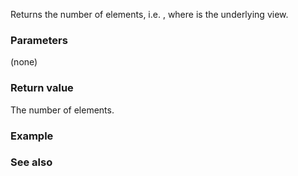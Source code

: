 {{cpp/ranges/elements_view/title|size}}
{{cpp/ranges/elements_view/navbar}}

{{dcl begin}}
{{dcl|since=c++20|
constexpr auto size() requires ranges::sized_range&lt;V&gt;;
}}
{{dcl|since=c++20|
constexpr auto size() const requires ranges::sized_range&lt;const V&gt;;
}}
{{dcl end}}

Returns the number of elements, i.e. {{c|ranges::size(base_)}}, where {{rlpi|/#Data members|base_}} is the underlying view.

===Parameters===
(none)

===Return value===
The number of elements.

===Example===
{{example
|code=
|output=
}}

===See also===
{{dsc begin}}
{{dsc inc|cpp/ranges/dsc size}}
{{dsc inc|cpp/ranges/dsc ssize}}
{{dsc end}}

{{langlinks|es|ja|ru|zh}}